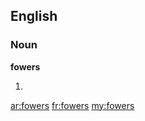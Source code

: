 ==English==

===Noun===
'''fowers'''

# {{plural of|[[fower]]}}

[[ar:fowers]]
[[fr:fowers]]
[[my:fowers]]